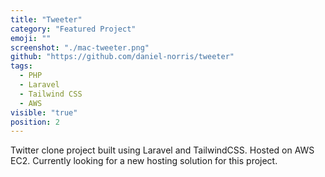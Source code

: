```yaml
---
title: "Tweeter"
category: "Featured Project"
emoji: ""
screenshot: "./mac-tweeter.png"
github: "https://github.com/daniel-norris/tweeter"
tags:
  - PHP
  - Laravel
  - Tailwind CSS
  - AWS
visible: "true"
position: 2
---
```


Twitter clone project built using Laravel and TailwindCSS. Hosted on AWS EC2. Currently looking for a new hosting solution for this project.